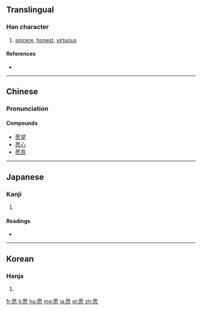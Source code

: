 {{also|願}}
==Translingual==

===Han character===
{{Han char|rn=61|rad=心|as=10|sn=14|four=7133<sub>9</sub>|canj=一火心 (MFP)|ids=⿸[[原]][[心]]}}

# [[sincere]], [[honest]], [[virtuous]]

====References====
* {{Han ref|kx=0397.060|dkj=11030|dj=0736.020|hdz=42333.100|uh=613F|ud=24895|bh=BA40|bd=47680}}

----

==Chinese==
{{zh-hanzi-box|愿|[[願]]}}

===Pronunciation===
{{zh-pron
|m=yuàn
|c=jyun6
|h=pfs=ngien
|mc=y
|oc=y
|ma=
|cat=a
}}

====Compounds====
* [[愿望]]
* [[愿心]]
* [[愿意]]

----

==Japanese==

===Kanji===
{{ja-kanji|grade=|rs=心10}}

# {{defn|lang=ja|sort=心10}}

====Readings====
* {{ja-readings|on=[[げん]] (gen)|kun=[[つつしむ]] (tsutsushimu)}}

----

==Korean==

===Hanja===
{{ko-hanja|hangeul=원|eumhun=|rv=won|mr=wŏn|y=wen}}

# {{defn|lang=ko|sort=心10}}

[[fr:愿]]
[[li:愿]]
[[hu:愿]]
[[mg:愿]]
[[ja:愿]]
[[pl:愿]]
[[zh:愿]]